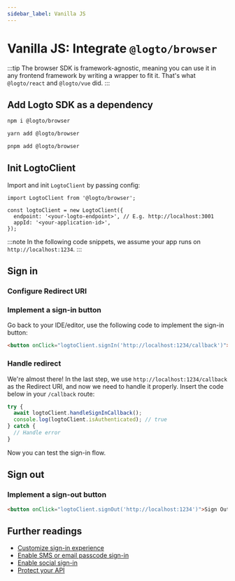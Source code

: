 ```yaml
---
sidebar_label: Vanilla JS
---
```




# Vanilla JS: Integrate `@logto/browser`

:::tip
The browser SDK is framework-agnostic, meaning you can use it in any frontend framework by writing a wrapper to fit it. That's what `@logto/react` and `@logto/vue` did.
:::

<AppNote type="Single Page" />

## Add Logto SDK as a dependency

<Tabs>
  <TabItem value="npm" label="npm">

```bash
npm i @logto/browser
```

  </TabItem>
  <TabItem value="yarn" label="Yarn">

```bash
yarn add @logto/browser
```

  </TabItem>
  <TabItem value="pnpm" label="pnpm">

```bash
pnpm add @logto/browser
```

  </TabItem>
</Tabs>

## Init LogtoClient

Import and init `LogtoClient` by passing config:

```tsx
import LogtoClient from '@logto/browser';

const logtoClient = new LogtoClient({
  endpoint: '<your-logto-endpoint>', // E.g. http://localhost:3001
  appId: '<your-application-id>',
});
```

:::note
In the following code snippets, we assume your app runs on `http://localhost:1234`.
:::

## Sign in

<SignInFlowSummary />

### Configure Redirect URI

<ConfigureRedirectUri figureSrc={redirectUriFigure} redirectUri="http://localhost:1234/callback" />

### Implement a sign-in button

<SignInNote calling=".signIn()" />

Go back to your IDE/editor, use the following code to implement the sign-in button:

```html
<button onClick="logtoClient.signIn('http://localhost:1234/callback')">Sign In</button>
```

### Handle redirect

We're almost there! In the last step, we use `http://localhost:1234/callback` as the Redirect URI, and now we need to handle it properly. Insert the code below in your `/callback` route:

```ts
try {
  await logtoClient.handleSignInCallback();
  console.log(logtoClient.isAuthenticated); // true
} catch {
  // Handle error
}
```

Now you can test the sign-in flow.

## Sign out

<SignOutNote />

### Implement a sign-out button

```html
<button onClick="logtoClient.signOut('http://localhost:1234')">Sign Out</button>
```

## Further readings

- [Customize sign-in experience](../customize-sie/README.md)
- [Enable SMS or email passcode sign-in](../../tutorials/get-started/enable-passcode-sign-in.mdx)
- [Enable social sign-in](../../tutorials/get-started/enable-social-sign-in.mdx)
- [Protect your API](../protect-your-api/README.md)
